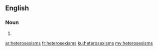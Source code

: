==English==

===Noun===
{{head|en|plural}}

# {{plural of|heterosexism|lang=en|nocat=1}}

[[ar:heterosexisms]]
[[fr:heterosexisms]]
[[ku:heterosexisms]]
[[my:heterosexisms]]